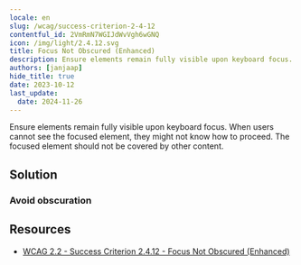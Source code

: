 ```yaml
---
locale: en
slug: /wcag/success-criterion-2-4-12
contentful_id: 2VmRmN7WGIJdWvVgh6wGNQ
icon: /img/light/2.4.12.svg
title: Focus Not Obscured (Enhanced)
description: Ensure elements remain fully visible upon keyboard focus. When users cannot see the focused element, they might not know how to proceed. The focused element should not be covered by other content.
authors: [janjaap]
hide_title: true
date: 2023-10-12
last_update:
  date: 2024-11-26
---
```


<Hero
  title="Focus Not Obscured (Enhanced)"
  image="/img/light/2.4.12.svg"
  alt="WCAG 2.4.12 - Logo"
  prefix="Success Criterion 2.4.12"
  suffix="Level AAA"
/>

Ensure elements remain fully visible upon keyboard focus. When users cannot see the focused element, they might not know how to proceed. The focused element should not be covered by other content.

## Solution

### Avoid obscuration

<CodeSample id="element-obscured" locale="en"/>

## Resources

- [WCAG 2.2 - Success Criterion 2.4.12 - Focus Not Obscured (Enhanced)](https://www.w3.org/TR/WCAG22/#focus-not-obscured-enhanced)

